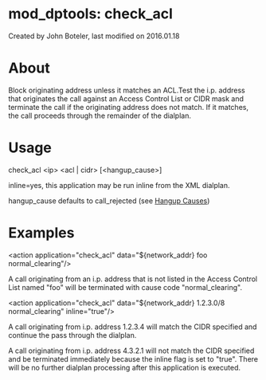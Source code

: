 
# mod_dptools: check_acl 

 Created by  John Boteler, last modified on 2016.01.18

# About

Block originating address unless it matches an ACL.Test the i.p. address that originates the call against an Access Control List or CIDR mask and terminate the call if the originating address does not match. If it matches, the call proceeds through the remainder of the dialplan.

# Usage

check_acl &lt;ip> &lt;acl | cidr> [&lt;hangup_cause>]

inline=yes, this application may be run inline from the XML dialplan.

hangup\_cause defaults to call\_rejected (see [Hangup Causes](../../Troubleshooting-Debugging/Hangup-Cause-Code-Table_3964945.mdx#about))

# Examples

&lt;action application="check_acl" data="${network_addr} foo normal_clearing"/>

A call originating from an i.p. address that is not listed in the Access Control List named "foo" will be terminated with cause code "normal\_clearing".

&lt;action application="check_acl" data="${network_addr} 1.2.3.0/8 normal_clearing" inline="true"/>

A call originating from i.p. address 1.2.3.4 will match the CIDR specified and continue the pass through the dialplan.

A call originating from i.p. address 4.3.2.1 will not match the CIDR specified and be terminated immediately because the inline flag is set to "true". There will be no further dialplan processing after this application is executed.


